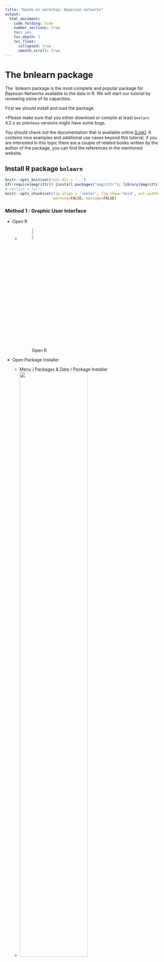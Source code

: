 ```yaml
---
title: "Hands-on workshop: Bayesian networks"
output: 
  html_document:
    code_folding: hide
    number_sections: true
    toc: yes
    toc_depth: 3
    toc_float:
      collapsed: true
      smooth_scroll: true
---
```



<!-- # Plan of work -->

<!-- important reference  -->
<!-- https://arxiv.org/pdf/0908.3817.pdf -->

<!-- Bayesian Networks -->

<!-- - data set asia -->
<!-- - Définir le BN a priori (avis d'expert, manuel) -->
<!-- Entrer la structure dans R et plot le -->
<!-- - Définir un petit BN vide -->
<!--     - Apprentissage de la structure par logiciel -->
<!--     - Differentes méthodes (algo) -->
<!-- - Comparer les BNs -->
<!--     - Calculer les vraisemblance de la structure -->
<!--     - On va fixer la structure (la meilleure) -->
<!--     - Apprentissage de paramètre -->
<!--     - Prédiction -->

<!-- ----------------------------------------------------------------------------------------------------------------------------------- -->

<!-- ----------------------------------------------------------------------------------------------------------------------------------- -->


# The bnlearn package
The `bnlearn package is the most complete and popular package for Bayesian Networks available to the date in R. We will start our tutorial by reviewing some of its capacities.

First we should install and load the package.

*Please make sure that you either download or compile at least `bnelarn` 4.2.x as previous versions might have some bugs.

You should check out the documentation that is available online [[Link]](http://bnlearn.com/). It contains nice examples and additional use cases beyond this tutorial, if you are interested in this topic there are a couple of related books written by the author of the package, you can find the references in the mentioned website.

## Install R package `bnlearn`

```r
knitr::opts_knit$set(root.dir = '..')
if(!require(magrittr)) {install.packages("magrittr"); library(magrittr);}
# rm(list = ls())
knitr::opts_chunk$set(fig.align = 'center', fig.show='hold', out.width = '70%',
                      warning=FALSE, message=FALSE)
```

### Method 1 : Graphic User Interface { - }

- Open R
    - ![Open R](imgs/R_logo.png){ width=10% }
- Open Package Installer
    - Menu / Packages & Data / Package Installer
    - ![](imgs/PackageInstallerMenu.png){ width=70% }
- install package `bnlearn`

    - ![](imgs/PackageInstallerInterface.png){ width=49% } ![](imgs/PackageInstallerMenuSearchBnlearn.png){ width=49% }
    - Click on "Get List"
        - Choose an CRAN mirrors (you are free to choose any cran mirror)
    - search `bnlearn`
        <!-- - ![](imgs/PackageInstallerMenuSearchBnlearn.png){ width=50% } -->
    - select `bnlearn` 
        - the selected line turns to blue
        - the "install Selected" buttom turns to blue
    - click on "install Selected" buttom
- close the "Package Installer" window
    - load the package `bnlearn`
    - copy and past following code (click on the `code` button to show the hiden code) to console prompt: after `>`, then press "enter"
        - if you see `[1] "Congratulations, the package bnlearn is correctly installed."` then the package `bnlearn` is correctly installed.
        - if not, please contact us !!

```r
if(require(bnlearn)){
  print("Congratulations, the package bnlearn is correctly installed.")
}else{
  source('http://bioconductor.org/biocLite.R')
  biocLite('Rgraphviz')
  biocLite("RBGL")
  install.packages("bnlearn")
  if(require(bnlearn)){
    print("Congratulations, the package bnlearn is correctly installed.")
  }else print("Contact us !!!")
}
```

### Method 2 : console prompt `>` { - }

- copy and past following code (click on the `code` button to show the code) to console prompt: after `>`, then press "enter"
    - if you see [1] `"Congratulations, the package bnlearn is correctly installed."` then the package `bnlearn` is correctly installed.
    - if not, please contact us !!

```r
if(require(bnlearn)){
  print("Congratulations, the package bnlearn is correctly installed.")
}else{
  source('http://bioconductor.org/biocLite.R')
  biocLite('Rgraphviz')
  biocLite("RBGL")
  install.packages("bnlearn")
  if(require(bnlearn)){
    print("Congratulations, the package bnlearn is correctly installed.")
  }else print("Contact us !!!")
}
```

-----------------------------------------------------------------------------------------------------------------------------------

-----------------------------------------------------------------------------------------------------------------------------------

# Data

The hands-on workshop is based on the data set `asia`, a small synthetic data set from Lauritzen and Spiegelhalter (1988) about lung diseases (tuberculosis, lung cancer or bronchitis) and visits to Asia.

**Source**

Lauritzen S, Spiegelhalter D (1988). "Local Computation with Probabilities on Graphical Structures and their Application to Expert Systems (with discussion)". Journal of the Royal Statistical Society: Series B (Statistical Methodology), 50(2), 157-224.

**Load**

- Load the data set from the `bnlearn` package
    - show the R commands then type them in R console prompt: after `>`, then press "enter" (we strongly advice you to type the code than to copy-paste them)

```r
# list objects in the working environment
ls()
# Import the data set called asia
data(asia)
# list the variables (column names) in asia
# NOT RUN : colnames(asia)
# Delete the column called "E"
asia$E = NULL
# Verify if the data set "asia"" appears in the memory ?
ls()
```

**Format**

The asia data set contains the following variables:

- `D` (dyspnoea),       
    - a two-level factor with levels `yes` and `no`.
- `T` (tuberculosis),   
    - a two-level factor with levels `yes` and `no`.
- `L` (lung cancer),    
    - a two-level factor with levels `yes` and `no`.
- `B` (bronchitis),     
    - a two-level factor with levels `yes` and `no`.
- `A` (visit to Asia),  
    - a two-level factor with levels `yes` and `no`.
- `S` (smoking),        
    - a two-level factor with levels `yes` and `no`.
- `X` (chest X-ray),    
    - a two-level factor with levels `yes` and `no`.
<!-- - `E` (tuberculosis versus lung cancer/bronchitis),  -->
<!--     - a two-level factor with levels `yes` and `no`. -->

**Usage**

- Investigate the characteristics of `asia` using the exploratory analysis techniques (These are basic `R` operations that are not crutial for us, unroll the `Code` box) and execut them in R.
    - Print this data set on screen;
    - Verify the format of data : variable names and values (levels) ;
    - What is the sample size := how many individuals are there?
    - Summarise the data set with a build-in funtion `summary()`.

```r
# print data set 
# NOT RUN: asia
# You may want to run asia. What it gives?

# The first five lines should be enough to get a very first idea of the data set asia
# Verify the format of data : variable names and types.
# print last 5 rows of mydata
head(asia, N = 5)

# What is the sample size := how many individuals are there?
# dimensions of an object
dim(asia)

# summarise the data set with a build-in funtion summary()
summary(asia)
```

----

----

# Exercises : Structure learning
## Expert-driven approach

There are different ways to manually initialize and modify the graph of a Bayesian Network. We illustrate in this hands-on session one of the options 

- to create a *formula* for a given set of variables. Each node is specified by a pair of brackets `[<var_name>]`. If the node has a parentset we denote it by `|` and specify the list of parents separated by colons `:`. We can compute the *formula* into a `bn` object with `model2network`. (see Example)

### Example { - }

- unroll the `Code` to learn how to encode a BN structure

```r
# manually define a BN structure using model2network() function
dag_example = model2network("[Earthquake][Alert|Earthquake][Anxiety|Alert:Earthquake]")
# Plot the BN structure with graphviz.plot()
graphviz.plot(dag_example, sub = "Example DAG")
```

----

### Exercise 1 { - }

Now, it's your turn : 

**Suppose** we use the following variable names:

- A : Visit to Asia
- B : Bronchitis
- D : Dyspnea
- L : Lung Cancer
- T : Tuberculosis
- S : Smoking History
- X : Chest X-ray

#### Questions { - }

**Define a BN structure (a DAG) representing the causal relationships among these variables based on your knowledge :**

- What are the causal relationships among the variables in `asia` data set ?
- Use a BN structure (a DAG) to represent your causal relationships.
- Encode in `R` your BN structure with `model2network()` and assign the output of `model2network()`, your BN structure, to `dag_mydag` (see the example above)
<!-- - What is the class of the output of function `model2network()`? -->
- Plot your BN structure with `graphviz.plot()`.

#### Solution { - }

Following code shows one possible solution. Other BN structures are also accaptable.

```r
# create and plot the network structure.
dag_mydag = model2network("[A][S][T|S][L][B|S][D|B][X|L:T]")
# Plot
graphviz.plot(dag_mydag)
```

<!-- ```{r} -->
<!-- summary(asia) -->
<!-- dim(asia) -->
<!-- spec = "[A][S][T|A][L|S][B|S][D|B:E][E|T:L][X|E]" -->
<!-- bn = model2network(spec) -->

<!-- bn.skel = skeleton(bn)  -->
<!-- graphviz.plot(bn.skel)  -->
<!-- bn.moral = moral(bn) -->
<!-- graphviz.plot(bn.moral)  -->
<!-- bn.eq = cpdag(bn) -->
<!-- graphviz.plot(bn.eq) -->
<!-- vs = vstructs(bn.eq, arcs = TRUE)  -->
<!-- graphviz.plot(bn.eq, highlight = -->
<!--                 list(arcs = vs, lwd = 2, col = "grey")) -->
<!-- graphviz.plot(bn.eq, highlight = list(nodes = nodes(bn), fill = c("blue"), col = "black")) -->


<!-- par(mfrow = c(2, 5)) -->
<!-- layout = c("dot", "neato", "twopi", "circo", "fdp") -->
<!-- for (l in layout) { -->
<!--   shape = c("ellipse", "circle") -->
<!--   for (s in shape) { -->
<!--     main = paste(l, s) -->
<!--     graphviz.plot(bn.eq, shape = s, layout = l, -->
<!--     main = main) -->
<!--     } -->
<!-- } -->
<!-- ``` -->



----

### Exercise 2 { - }

**Source** This exercise is from this [[LINK]](http://www.cs.technion.ac.il/~dang/books/Learning%20Bayesian%20Networks(Neapolitan,%20Richard).pdf)

<!-- **Note** -->

<!-- Lauritzen and Spiegelhalter (1988) motivate this example as follows: -->

<!-- “Shortness-of-breath (dyspnoea) may be due to tuberculosis, lung cancer or bronchitis, or none of them, or more than one of them. A recent visit to Asia increases the chances of tuberculosis, while smoking is known to be a risk factor for both lung cancer and bronchitis. The results of a single chest X-ray do not discriminate between lung cancer and tuberculosis, as neither does the presence or absence of dyspnoea.” -->

<!-- <!-- Standard learning algorithms are not able to recover the true structure of the network because of the presence of a node (E) with conditional probabilities equal to both 0 and 1. Monte Carlo tests seems to behave better than their parametric counterparts. --> 

<!-- **End of Note** -->

Consider the following piece of medical knowledge taken from [Lauritzen and Spiegelhalter, 1988]: 

- Tuberculosis and lung cancer can each cause shortness of breath (dyspnea) and a positive chest X-ray. 
- Bronchitis is another cause of dyspnea. 
- A recent visit to Asia can increase the probability of tuberculosis. 
- Smoking can cause both lung cancer and bronchitis. 

#### Questions { - }

**Create again a DAG representing the causal relationships among these variables based on upper medical knowledge**

- Encode the BN structure with `model2network()`.
- Plot this BN structure with `graphviz.plot()`.

#### Solution { - }

<!-- # dag_Laur = model2network("[A][S][T|A][L|S][B|S][D|B:E][E|T:L][X|E]") -->

```r
# creat Lauritzen's BN structure
dag_Laur = model2network("[A][S][T|A][L|S][B|S][D|B:T:L][X|T:L]")
dag_Laur
```

**Remark** the generation algorithm is Empty !!

```r
graphviz.plot(dag_Laur)
```

```r
library(tidyverse)
library(lubridate)
plotD3bn <- function(bn) {
  varNames <- nodes(bn)

  # Nodes should be zero indexed!
  links <- data.frame(arcs(bn)) %>%
    mutate(from = match(from, varNames)-1, to = match(to, varNames)-1, value = 1)
  
  nodes <- data.frame(name = varNames) %>%
    mutate(group = 1, size = 30)
  
  networkD3::forceNetwork(
    Links = links,  
    Nodes = nodes,
    Source = "from",
    Target = "to",
    Value = "value",
    NodeID = "name",
    Group = "group",
    fontSize = 20,
    zoom = TRUE,
    arrows = TRUE,
    bounded = TRUE,
    opacityNoHover = 1
  )
}
plotD3bn(dag_Laur)
```


### Compare BN structures { - }

- Compare your BN structure and the BN structure based on medical knowledge taken from [Lauritzen and Spiegelhalter, 1988] : 
    - to do this, use `compare()` function
    - you can also use `graphviz.compare()` function to visualise the differences (visual comparison is more feasible when graphs are small)

#### `compare()` function { - }

The three elements of the list (output of `compare()`) are the counts of:

- the true positive  (tp) arcs, which appear both in target and in current;
- the false positive (fp) arcs, which appear in current but not in target;
- the false negative (fn) arcs, which appear in target  but not in current.

```r
compare(target = dag_Laur, current = dag_mydag, arcs = TRUE)
par(mfrow = c(1,2)) # show two plots side by side
```

#### `graphviz.compare()` function { - }

```r
graphviz.compare(dag_Laur, dag_mydag)
```

----

## Data-driven approach

### Exercise 3 : Constraint-based methods{ - }

Some constraint-based learning algorithms :

- Grow-Shrink
- IAMB
- Inter-IAMB

#### Questions { - } 
- learn a BN structure base on `asia` data set. 
    - `gs(asia)`
    - `iamb(asia)` (optional)
    - `inter.iamb(asia)` (optional) will allow you to do this.
- plot the BN structure (output of `gs()` or `iamb()` or `inter.iamb()`)
- What do you observe ? Is this a DAG ? What is the type of this graph ?

<!-- ```{r eval=FALSE, include=FALSE} -->
<!-- # Make sure there is no column named "E" in "asia"" database -->
<!-- dag_learn_gs     = gs(asia) -->
<!-- dag_learn_iamb   = iamb(asia) -->
<!-- dag_learn_inter  = inter.iamb(asia) -->

<!-- dag_learn_iamb_per   = iamb(asia, test = "smc-x2") -->
<!-- dag_learn_iamb_per %>% graphviz.plot() -->
<!-- dag_learn_iamb_per %>% cextend %>% graphviz.plot() -->

<!-- dag_learn_inter_per  = inter.iamb(asia, test = "smc-x2") -->
<!-- dag_learn_inter_per %>% graphviz.plot() -->
<!-- dag_learn_inter_per %>% cextend %>% graphviz.plot() -->


<!-- par(mfrow = c(2, 2)) -->
<!-- graphviz.plot(dag_Laur        , sub = "BN structure generate by Lauritzen" ) -->
<!-- graphviz.plot(dag_learn_gs    , sub = "Grow-Shrink" ) -->
<!-- graphviz.plot(dag_learn_iamb  , sub = "IAMB" ) -->
<!-- graphviz.plot(dag_learn_inter , sub = "Inter-IAMB" ) -->

<!-- unlist(compare(dag_Laur , dag_learn_gs    )) -->
<!-- unlist(compare(dag_Laur , dag_learn_iamb  )) -->
<!-- unlist(compare(dag_Laur , dag_learn_inter )) -->

<!-- graphviz.compare(dag_learn_gs,cextend(dag_learn_gs)) -->
<!-- graphviz.plot(dag_learn_gs    , sub = "Grow-Shrink" ) -->
<!-- cextend(dag_learn_gs) %>% graphviz.plot -->
<!-- ``` -->

#### Solution { - } 

```r
# Make sure there is no column named "E" in "asia"" database, otherwise RUN : asia$E = NULL
dag_learn_gs     = gs(asia)
# dag_learn_iamb   = iamb(asia) # Optional
# dag_learn_inter  = inter.iamb(asia) # Optional

graphviz.plot(dag_learn_gs    , sub = "Grow-Shrink" )
# graphviz.plot(dag_learn_iamb  , sub = "IAMB" ) # Optional
# graphviz.plot(dag_learn_inter , sub = "Inter-IAMB" ) # Optional

print("This is a partially directed acyclic graph (PDAG)")
```

### Exercise 4: Setting the direction of undirected arcs { - }

Due to the way Bayesian networks are defined, the network structure must be a directed acyclic graph (DAG); otherwise their parameters cannot be estimated because the factorization of the global probability distribution of the data into the local ones (one for each variable in the model) is not completely known.

The notion of "factorization of the global probability distribution" should have been introduced in the previous lecture.

If a network structure contains one or more undirected arcs, their direction can be set with the `set.arc()` function, if the direction of the arc is known or can be guessed from the experimental setting of the data:

```r
dag_learn_gs_corrected = set.arc(dag_learn_gs, from = "S", to = "B")
graphviz.plot(dag_learn_gs_corrected)
```

#### Question { - }
It's your turn :

- set S -> L in stead of S - L, then plot the DAG, you should have the following plot:

```r
score(set.arc(dag_learn_gs_corrected, from = "S", to = "L"),asia)
score(set.arc(dag_learn_gs_corrected, from = "L", to = "S"),asia)
# They have the same score. This is why the algo Inter-IAMB can not decide which direction is better.
# But we know that S -> L is more realistic.
```

```r
dag_learn_gs_corrected = set.arc(dag_learn_gs_corrected, from = "S", to = "L")
graphviz.plot(dag_learn_gs_corrected)
```

#### Solution { - }

```r
dag_learn_gs_corrected = set.arc(dag_learn_gs_corrected, from = "S", to = "L")
graphviz.plot(dag_learn_gs_corrected)
```


### Exercise 4 : Score-based methods { - }

#### Questions { - }

- Learn a BN structure base on `asia` data set. `hc(asia)` can allow you to do this (this time, Hill-Climbing algorithm, which is a Score-based method, is applied)
- Plot the BN structure (output of `hc(asia)`)
- What do you observe ? Is this a DAG ?

#### Solution { - }
```r
dag_learn_hc = hc(asia)
dag_learn_hc
graphviz.plot(dag_learn_hc)
```

## Mix approach

<span style="color:red"> *Wang's note : la sub-section Mix approach peut être éliminée si elle surcharge le contenu*</span>

The first step in learning a Bayesian network is structure learning, that is, using the data to determine which arcs are present in the graph that underlies the model. Normally, we would like for that to be a purely data-driven process — for the purposes of exploring the data, in benchmarking learning algorithms, or just because we do not know much about the phenomenon we are trying to model. However, in some contexts we have prior knowledge on what the structure of the network should look like and we would like to incorporate such knowledge in the structure learning process. One way to do that is to use whitelists and blacklists. Both are implemented as follows in bnlearn.

1. Arcs in the whitelist are always included in the network.
1. Arcs in the blacklist are never included in the network.
1. Any arc whitelisted and blacklisted at the same time is assumed to be whitelisted, and is thus removed from the blacklist. In other words, the whitelist has precedence over the blacklist.

These general rules are applied in slightly differently to different classes of structure learning aglorithms, because the latter search for the optimal model in different spaces and in different ways. For instance, score-based learning algorithms operate on the space of DAGs, and therefore cannot deal with whitelisted undirected arcs.



## Comparing Bayesian network structures

### Comparison using `score()` function { - }

We can compute the network score of a particular graph for a particular data set with the `score()` function (manual).
<!-- if the score function is not specified, the BIC score is returned for both continuous and discrete data. -->

**Remarks:**

- the number of variables in the network and in the data must be the same, although the order is not important.
- the names of the variables must match as well.

```r
score(dag_mydag, asia)
score(dag_Laur , asia)
# score(dag_learn_inter, asia) # score() function cannot be applied to partially dag (pdag).
score(dag_learn_hc, asia)
```

**Remark: ** The scores of `dag_Laur` and `dag_learn_hc` are almost the same.

#### Visual comparisons { - }

Another approach to compare network structures is to plot them side by side and highlight differences with different colours. `graphviz.compare()` does that using Rgraphviz while taking care that the nodes have the same position for all networks, to make it easier to spot which arcs are different. As we can see below, and unlike any of the functions we covered above, `graphviz.compare()` can take more than two network structures as arguments.

```r
all.equal(dag_learn_gs_corrected, dag_learn_hc) # BN structure
# par(mfrow = c(1, 3))
# graphviz.plot(dag_Laur, sub = "dag_Laur")
# graphviz.plot(dag_learn_inter, sub = "dag_learn_inter")
# graphviz.plot(dag_learn_hc, sub = "dag_learn_hc")

# par(mfrow = c(1, 3))
# graphviz.compare(dag_mydag, dag_learn_gs_corrected, dag_learn_hc)
par(mfrow = c(1, 3))
graphviz.compare(dag_Laur, dag_learn_gs, dag_learn_hc)
```

----

----

# Exercises: Parameter learning

In general, there are three ways of creating a `bn.fit` object representing a Bayesian network:

1. a data-driven approach, learning it from a data set using bn.fit() and a network structure (in a bn object) as illustrated here;
1. an expert-driven approach, in which both the network structure and the parameters are specified by the user;
1. a hybrid approach combining the above.

We will talk about the first and the third.

## Data-driven approach

Once the structure of a DAG has been determined, the parameters can be determined as well. Two most common approaches are **maximum likelihood estimation (MLE)** and **Bayesian estimation**. Parameter estimates are based only on the subset of data spanning the considered variable and its parents. 
<!-- The `bn.fit` function from bnlearn will automatically determine the type of data and fit parameters. -->
When using `bnlearn`, parameter learning is performed by the `bn.fit` function, which takes the network structure and the data as parameters.



### Exercise 1 { - }

- Using `asia` data set, learn three sets of parameters based on:
    - your BN structure 
    - Lauritzen's BN structure
    - the data driven BN structure (output of Hill-Climbing algorithm)
- Print the conditional probability table (CPT) of Lung Cancer with respect to (given) Smoking History

$$\Pr(L|S) =  ?$$

```r
# By default bn.fit use mle mthod :  
# bn.fit(x, data) == bn.fit(x, data, method = "mle")
bn_mydag          = bn.fit(x = dag_mydag,     data = asia, method = "mle")
bn_dag_Laur       = bn.fit(x = dag_Laur,      data = asia, method = "mle")
bn_dag_learn_hc   = bn.fit(x = dag_learn_hc,  data = asia, method = "mle")

# Optional
# bn_mydag_bayes          = bn.fit(x = dag_mydag,     data = asia, method = "bayes")
# bn_dag_Laur_bayes       = bn.fit(x = dag_Laur,      data = asia, method = "bayes")
# bn_dag_learn_hc_bayes   = bn.fit(x = dag_learn_hc,  data = asia, method = "bayes")
```


```r
# print the CPT of Lung Cancer w.r.t Smoking History
coef(bn_dag_Laur$L) # or simply run : bn_dag_Laur$L
# Represent this CPT with barchart.
bn.fit.barchart(bn_dag_Laur$L)
```

$$\frac{\mathbb{P}(L|S = \text{yes})}{\mathbb{P}(L|S = \text{no})} =\frac{0.11769384}{0.01368209} = 8.6020348$$ 

<p align="center">
  <img width="153" height="100" src="http://howhut.com/wp-content/uploads/2013/07/Quit-Smoking-300x268.jpg">
</p>

<!-- ```{r} -->
<!-- c(230,150) /1.5 -->
<!-- ``` -->

<!-- ![](http://howhut.com/wp-content/uploads/2013/07/Quit-Smoking-300x268.jpg) -->
<!-- <center><span style="color:red">**Smoking kills !!**</span></center> -->


<!-- `r bn_dag_Laur$L$prob[2,2]/bn_dag_Laur$L$prob[2,1]` -->

## Hybrid approach

Specifying all the local distributions can be problematic in a large network. In most cases it can be more convenient to create a `bn.fit` object from (possibly dummy) data using `bn.fit()`, and then to modify just the local distributions of the nodes of interest.

### Exercise 2 { - }

- Creating custom fitted Bayesian networks using both data and expert knowledge.
    - For discrete Bayesian networks we can extract the conditional probability table stored in the bn.fit object with `coef()`, modify it, and re-save it.

#### Solution { - }

```r
dag = dag_Laur
fitted = bn.fit(dag, asia)
cpt = coef(fitted$S)
# Imagine the distribution of Smoking in a polulation is no: 70% , and yes : 30%
cpt[1:2] = c(0.7, 0.3) # The probability distribution of node S must sum to one.
fitted$S = cpt
fitted
```

# Exercises: Prediction

Inference and probability queries

The inference engine of `bnlearn` is limited, but it can be used to test the networks and to perform basic operations with the models.

By using `cpquery` we can ask for the probability of an `event` given a set of `evidence`. We may ask for a particular combination of configurations in the BN and a set of observed statuses for the variables in the evidence.

For example we could ask, what is the posibility of a positive cancer diagnosis for a person that smokes?, in the `asia` network.

(For cpquery I recommend the most powerfull lw algorithm)

Reference : http://jarias.es/bayesnetRtutorial/#inference_and_probability_queries

## Conditional probability query

- Interested in the marginal posterior probability distribution of variables given evidence on other variables
- Most likely outcome (a.k.a. maximum a posteriori)
- Interested in finding the configuration of the variables that have the highest posterior probability (discre


`cpquery` estimates the conditional probability of event given evidence using the method specified in the method argument.
`cpdist` generates random observations conditional on the evidence using the method specified in the method argument.

**Remark** 

Note that both `cpquery` and `cpdist` are based on Monte Carlo particle filters, and therefore they may return slightly different values on different runs.

```r
bn_dag_Laur$B$prob[2,2]

set.seed(20180308)
run1 <- replicate(100, 
          cpquery(fitted = bn_dag_Laur, 
                  event = (L == "yes"), 
                  evidence = TRUE)
          )

run2 <- replicate(100, 
          cpquery(fitted = bn_dag_Laur, 
                  event = (L == "yes"), 
                  evidence =(S == "yes"),
                  n = 1000000)
          )

# par(mfrow = c(1,2))
# hist(run1, xlim = range(run1))
# hist(run2, xlim = range(run1))
# par(mfrow = c(1,1))

```


### Example { - }

```r
# cpquery(fitted, event, evidence, cluster = NULL, method = "ls", ..., debug = FALSE)
set.seed(20180308)

# Prior distribution of Lung cancer
cpquery(fitted = bn_dag_Laur, 
        event = (D == "yes"), 
        evidence = TRUE, # evidence being true means that we have no prior evidence.
        n = 100000)

# Posterior distribution of Lung cancer given Smoking history being "no"
cpquery(fitted = bn_dag_Laur, 
        event = (D == "yes"), 
        evidence = (L == "no"),
        n = 100000)

# Posterior distribution of Lung cancer given Smoking history being "yes"
cpquery(fitted = bn_dag_Laur, 
        event = (D == "yes"), 
        evidence = (L == "yes"),
        n = 100000)
```

```r
# cpdist( fitted, nodes, evidence, cluster = NULL, method = "ls", ..., debug = FALSE)
set.seed(20180308)

prop.table(
  table(
    cpdist(fitted = bn_dag_Laur, 
           nodes = c("D"),
           evidence = TRUE,
           n = 100000))
)

prop.table(
  table(
    cpdist(fitted = bn_dag_Laur, 
           nodes = c("D"),
           evidence = (L == "no"),
           n = 100000))
)

prop.table(
  table(
    cpdist(fitted = bn_dag_Laur, 
           nodes = c("D"),
           evidence = (L == "yes"),
           n = 100000))
)
bn_dag_Laur$L
```

### Exercise { - }

- Estime following probabilties using `cpquery()` 
    - $\hat{\Pr}(L)$ : Probability of an individual having lung cancer 
    - $\hat{\Pr}(L|S = no)$ : Probability of an individual having lung cancer given that he/she has smoking history 
    - $\hat{\Pr}(L|S = yes)$ : Probability of an individual having lung cancer given that he/she has **NO** smoking history.
- Cluculate the ratio between $\Pr(L|S = yes)$ and $\Pr(L|S = no)$
- Compare the ratio with "Exercise 1 in Data-driven approach"

### Solution

```r
set.seed(20180308)

L_prior = cpquery(fitted = bn_dag_Laur, 
            event = (L == "yes"), 
            evidence = TRUE, # evidence being true means that we have no prior evidence.
            n = 100000)

L_S_yes = cpquery(fitted = bn_dag_Laur, 
            event = (L == "yes"), 
            evidence = (S == "yes"),
            n = 100000)

L_S_no  = cpquery(fitted = bn_dag_Laur, 
            event = (L == "yes"), 
            evidence = (S == "no"),
            n = 100000)

L_ratio = L_S_yes / L_S_no
L_ratio
```




